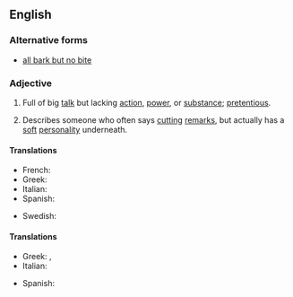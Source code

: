 ==English==

===Alternative forms===
* [[all bark but no bite]]

===Adjective===
{{en-adj|head=[[all]] [[bark]] [[and]] [[no]] [[bite]]|-}}

# {{context|idiomatic|lang=en}} Full of big [[talk]] but lacking [[action]], [[power]], or [[substance]]; [[pretentious]].
# {{context|idiomatic|lang=en}} Describes someone who often says [[cutting]] [[remarks]], but actually has a [[soft]] [[personality]] underneath.

====Translations====
{{trans-top|full of big talk}}
* French: {{t-check|fr|grande gueule}}
* Greek: {{t|el|όλο λόγια|sc=Grek}}
* Italian: {{t|it|tutto fumo e niente arrosto}}
* Spanish: {{t|es|mucho ruido y pocas nueces}}
{{trans-mid}}
* Swedish: {{t|sv|stor i orden men liten på jorden}}
{{trans-bottom}}

====Translations====
{{trans-top|says cutting remarks, but actually has a soft personality underneath}}
* Greek: {{t|el|σκυλί που γαβγίζει δεν δαγκώνει|sc=Grek}}, {{t|el|σκύλος που γαβγίζει δεν δαγκώνει|sc=Grek}}
* Italian: {{t|it|cane che abbaia non morde}}
{{trans-mid}}
* Spanish: {{t|es|perro ladrador, poco mordedor}}
{{trans-bottom}}